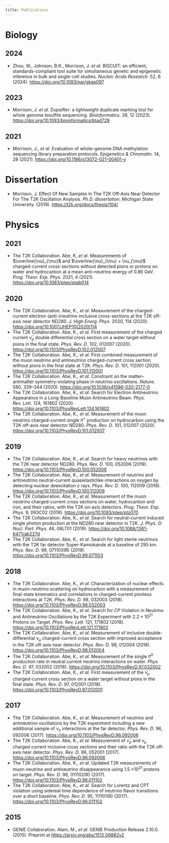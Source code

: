 ```yaml
---
title: Publications
---
```


# Biology

## 2024
- Zhou, W., Johnson, B.K., Morrison, J. *et al*.
  BISCUIT: an efficient, standards-compliant tool suite for simultaneous genetic and epigenetic inference in bulk and single-cell studies.
  *Nucleic Acids Research*. 52, 6 (2024). <https://doi.org/10.1093/nar/gkae097>

## 2023
- Morrison, J. *et al*.
  Dupsifter: a lightweight duplicate marking tool for whole genome bisulfite sequencing.
  *Bioinformatics*. 39, 12 (2023). <https://doi.org/10.1093/bioinformatics/btad729>

## 2021
- Morrison, J., *et al*.
  Evaluation of whole-genome DNA methylation sequencing library preparation protocols.
  *Epigenetics \& Chromatin*. 14, 28 (2021). <https://doi.org/10.1186/s13072-021-00401-y>

# Dissertation
- Morrison, J.
  Effect Of New Samples In The T2K Off-Axis Near Detector For The T2K Oscillation Analysis.
  *Ph.D. dissertation*, Michigan State University. (2019). <https://t2k.org/docs/thesis/104/>

# Physics

## 2021 
- The T2K Collaboration. Abe, K, *et al*.
  Measurements of $\overline{\nu}_{\mu}$ and $\overline{\nu}_{\mu} + \nu_{\mu}$ charged-current cross-sections without detected pions or protons on water and hydrocarbon at a mean anti-neutrino energy of 0.86 GeV.
  *Prog. Theor. Exp. Phys*. 2021, 4 (2021). <https://doi.org/10.1093/ptep/ptab014>

## 2020
- The T2K Collaboration. Abe, K., *et al*.
  Measurement of the charged-current electron (anti-)neutrino inclusive cross-sections at the T2K off-axis near detector ND280.
  *J. High Energ. Phys*. 2020, 114 (2020). <https://doi.org/10.1007/JHEP10(2020)114>
- The T2K Collaboration. Abe, K., *et al*.
  First measurement of the charged current $\bar{\nu}_{\mu}$ double differential cross section on a water target without pions in the final state.
  *Phys. Rev. D*. 102, 012007 (2020). <https://doi.org/10.1103/PhysRevD.102.012007>
- The T2K Collaboration. Abe, K., *et al*.
  First combined measurement of the muon neutrino and antineutrino charged-current cross section without pions in the final state at T2K.
  *Phys. Rev. D*. 101, 112001 (2020). <https://doi.org/10.1103/PhysRevD.101.112001>
- The T2K Collaboration. Abe, K., *et al*.
  Constraint on the matter–antimatter symmetry-violating phase in neutrino oscillations.
  *Nature*. 580, 339--344 (2020). <https://doi.org/10.1038/s41586-020-2177-0>
- The T2K Collaboration. Abe, K., *et al*.
  Search for Electron Antineutrino Appearance in a Long-Baseline Muon Antineutrino Beam.
  *Phys. Rev. Lett*. 124, 161802 (2020). <https://doi.org/10.1103/PhysRevLett.124.161802>
- The T2K Collaboration. Abe, K., *et al*.
  Measurement of the muon neutrino charged-current single $\pi^+$ production on hydrocarbon using the T2K off-axis near detector ND280.
  *Phys. Rev. D*. 101, 012007 (2020). <https://doi.org/10.1103/PhysRevD.101.012007>

## 2019
- The T2K Collaboration. Abe, K., *et al*.
  Search for heavy neutrinos with the T2K near detector ND280.
  *Phys. Rev. D*. 100, 052006 (2019). <https://doi.org/10.1103/PhysRevD.100.052006>
- The T2K Collaboration. Abe, K., *et al*.
  Measurement of neutrino and antineutrino neutral-current quasielasticlike interactions on oxygen by detecting nuclear deexcitation $\gamma$ rays.
  *Phys. Rev. D*. 100, 112009 (2019). <https://doi.org/10.1103/PhysRevD.100.112009>
- The T2K Collaboration. Abe, K., *et al*.
  Measurement of the muon neutrino charged-current cross sections on water, hydrocarbon and iron, and their ratios, with the T2K on-axis detectors.
  *Prog. Theor. Exp. Phys*. 9, 093C02 (2019). <https://doi.org/10.1093/ptep/ptz070>
- The T2K Collaboration. Abe, K., *et al*.
  Search for neutral-current induced single photon production at the ND280 near detector in T2K.
  *J. Phys. G: Nucl. Part. Phys*. 46, 08LT01 (2019). <https://doi.org/10.1088/1361-6471/ab227d>
- The T2K Collaboration. Abe, K., *et al*.
  Search for light sterile neutrinos with the T2K far detector Super-Kamiokande at a baseline of 295 km.
  *Phys. Rev. D*. 99, 071103(R) (2019). <https://doi.org/10.1103/PhysRevD.99.071103>

## 2018
- The T2K Collaboration. Abe, K., *et al*.
  Characterization of nuclear effects in muon-neutrino scattering on hydrocarbon with a measurement of final-state kinematics and correlations in charged-current pionless interactions at T2K.
  *Phys. Rev. D*. 98, 032003 (2018). <https://doi.org/10.1103/PhysRevD.98.032003>
- The T2K Collaboration. Abe, K., *et al*.
  Search for $CP$ Violation in Neutrino and Antineutrino Oscillations by the T2K Experiment with $2.2\times{10}^{21}$ Protons on Target.
  *Phys. Rev. Lett*. 121, 171802 (2018). <https://doi.org/10.1103/PhysRevLett.121.171802>
- The T2K Collaboration. Abe, K., *et al*.
  Measurement of inclusive double-differential $\nu_\mu$ charged-current cross section with improved acceptance in the T2K off-axis near detector.
  *Phys. Rev. D*. 98, 012004 (2018). <https://doi.org/10.1103/PhysRevD.98.012004>
- The T2K Collaboration. Abe, K., *et al*.
  Measurement of the single $\pi^0$ production rate in neutral current neutrino interactions on water.
  *Phys. Rev. D*. 97, 032002 (2018). <https://doi.org/10.1103/PhysRevD.97.032002>
- The T2K Collaboration. Abe, K., *et al*.
  First measurement of the $\nu_{\mu}$ charged-current cross section on a water target without pions in the final state.
  *Phys. Rev. D*. 97, 012001 (2018). <https://doi.org/10.1103/PhysRevD.97.012001>

## 2017
- The T2K Collaboration. Abe, K., *et al*.
  Measurement of neutrino and antineutrino oscillations by the T2K experiment including a new additional sample of $\nu_e$ interactions at the far detector.
  *Phys. Rev. D*. 96, 092006 (2017). <https://doi.org/10.1103/PhysRevD.96.092006>
- The T2K Collaboration. Abe, K., *et al*.
  Measurement of $\bar{\nu}_{\mu}$ and $\nu_{\mu}$ charged current inclusive cross sections and their ratio with the T2K off-axis near detector.
  *Phys. Rev. D*. 96, 052001 (2017). <https://doi.org/10.1103/PhysRevD.96.092006>
- The T2K Collaboration. Abe, K., *et al*.
  Updated T2K measurements of muon neutrino and antineutrino disappearance using 1.5 $\times 10^{21}$ protons on target.
  *Phys. Rev. D*. 96, 011102(R) (2017). <https://doi.org/10.1103/PhysRevD.96.011102>
- The T2K Collaboration. Abe, K., *et al*.
  Search for Lorentz and CPT violation using sidereal time dependence of neutrino flavor transitions over a short baseline.
  *Phys. Rev. D*. 95, 111101(R) (2017). <https://doi.org/10.1103/PhysRevD.96.011102>

## 2015
- GENIE Collaboration. Alam, M., *et al*.
  GENIE Production Release 2.10.0.
  (2015). Preprint at <https://arxiv.org/abs/1512.06882v2>
